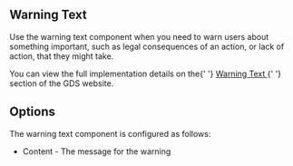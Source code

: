 
<Meta title="Components/Warning/Information" />

<h2>Warning Text</h2>

<p>
  Use the warning text component when you need to warn users about something
  important, such as legal consequences of an action, or lack of action, that
  they might take.
</p>

<p>
  You can view the full implementation details on the{' '}
  <a
    href="https://design-system.service.gov.uk/components/warning-text/"
    target="_blank"
    rel="noreferrer"
  >
    Warning Text
  </a>{' '}
  section of the GDS website.
</p>

<h2>Options</h2>

<p>The warning text component is configured as follows:</p>

<ul>
  <li>Content - The message for the warning</li>
</ul>
